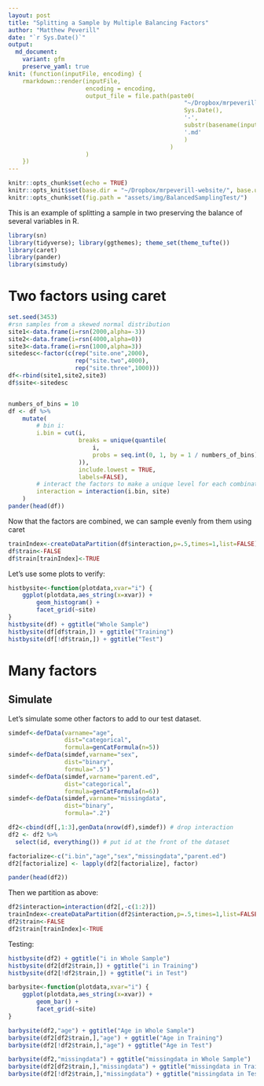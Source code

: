 ```yaml
---
layout: post
title: "Splitting a Sample by Multiple Balancing Factors"
author: "Matthew Peverill"
date: "`r Sys.Date()`"
output:
  md_document:
    variant: gfm
    preserve_yaml: true
knit: (function(inputFile, encoding) {
    rmarkdown::render(inputFile,
                      encoding = encoding,
                      output_file = file.path(paste0(
                                                  "~/Dropbox/mrpeverill-website/_posts/",
                                                  Sys.Date(),
                                                  '-',
                                                  substr(basename(inputFile), 1, nchar(basename(inputFile)) - 4),
                                                  '.md'
                                                  )
                                              )
                      )
    })
---
```


```r
knitr::opts_chunk$set(echo = TRUE)
knitr::opts_knit$set(base.dir = "~/Dropbox/mrpeverill-website/", base.url = "/")
knitr::opts_chunk$set(fig.path = "assets/img/BalancedSamplingTest/")
```

This is an example of splitting a sample in two preserving the balance of several variables in R.

```r
library(sn)
library(tidyverse); library(ggthemes); theme_set(theme_tufte())
library(caret)
library(pander)
library(simstudy)
```

# Two factors using caret

```r
set.seed(3453)
#rsn samples from a skewed normal distribution
site1<-data.frame(i=rsn(2000,alpha=-3))
site2<-data.frame(i=rsn(4000,alpha=0))
site3<-data.frame(i=rsn(1000,alpha=3))
sitedesc<-factor(c(rep("site.one",2000),
                   rep("site.two",4000),
                   rep("site.three",1000)))
df<-rbind(site1,site2,site3)
df$site<-sitedesc


numbers_of_bins = 10
df <- df %>%
    mutate(
        # bin i:
        i.bin = cut(i,
                    breaks = unique(quantile(
                        i,
                        probs = seq.int(0, 1, by = 1 / numbers_of_bins)
                    )),
                    include.lowest = TRUE,
                    labels=FALSE),
        # interact the factors to make a unique level for each combination.
        interaction = interaction(i.bin, site) 
    )
pander(head(df))
```

Now that the factors are combined, we can sample evenly from them using caret

```r
trainIndex<-createDataPartition(df$interaction,p=.5,times=1,list=FALSE)
df$train<-FALSE
df$train[trainIndex]<-TRUE
```

Let's use some plots to verify:

```r
histbysite<-function(plotdata,xvar="i") {
	ggplot(plotdata,aes_string(x=xvar)) +
		geom_histogram() +
		facet_grid(~site)
}
histbysite(df) + ggtitle("Whole Sample")
histbysite(df[df$train,]) + ggtitle("Training")
histbysite(df[!df$train,]) + ggtitle("Test")
```

# Many factors

## Simulate

Let's simulate some other factors to add to our test dataset.

```r
simdef<-defData(varname="age",
                dist="categorical",
                formula=genCatFormula(n=5))
simdef<-defData(simdef,varname="sex",
                dist="binary",
                formula=".5")
simdef<-defData(simdef,varname="parent.ed",
                dist="categorical",
                formula=genCatFormula(n=6))
simdef<-defData(simdef,varname="missingdata",
                dist="binary",
                formula=".2")

df2<-cbind(df[,1:3],genData(nrow(df),simdef)) # drop interaction
df2 <- df2 %>%
  select(id, everything()) # put id at the front of the dataset

factorialize<-c("i.bin","age","sex","missingdata","parent.ed")
df2[factorialize] <- lapply(df2[factorialize], factor)

pander(head(df2))
```

Then we partition as above:

```r
df2$interaction=interaction(df2[,-c(1:2)])
trainIndex<-createDataPartition(df2$interaction,p=.5,times=1,list=FALSE)
df2$train<-FALSE
df2$train[trainIndex]<-TRUE
```

Testing:

```r

histbysite(df2) + ggtitle("i in Whole Sample")
histbysite(df2[df2$train,]) + ggtitle("i in Training")
histbysite(df2[!df2$train,]) + ggtitle("i in Test")

barbysite<-function(plotdata,xvar="i") {
	ggplot(plotdata,aes_string(x=xvar)) +
		geom_bar() +
		facet_grid(~site)
}

barbysite(df2,"age") + ggtitle("Age in Whole Sample")
barbysite(df2[df2$train,],"age") + ggtitle("Age in Training")
barbysite(df2[!df2$train,],"age") + ggtitle("Age in Test")

barbysite(df2,"missingdata") + ggtitle("missingdata in Whole Sample")
barbysite(df2[df2$train,],"missingdata") + ggtitle("missingdata in Training")
barbysite(df2[!df2$train,],"missingdata") + ggtitle("missingdata in Test")
```
